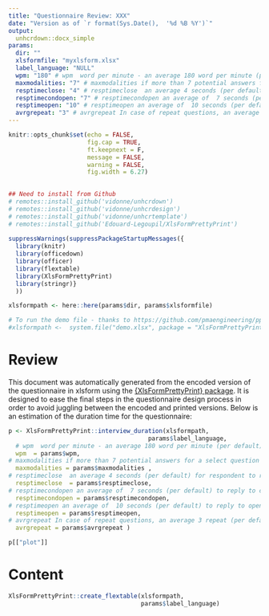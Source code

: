 ```yaml
---
title: "Questionnaire Review: XXX"
date: "Version as of `r format(Sys.Date(),  '%d %B %Y')`"
output:
  unhcrdown::docx_simple
params:
  dir: ""
  xlsformfile: "myxlsform.xlsx"
  label_language: "NULL"  
  wpm: "180" # wpm  word per minute - an average 180 word per minute (per default) required to read loudly the text
  maxmodalities: "7" # maxmodalities if more than 7 potential answers for a select question (per default)- then we assume that those modalities will not be read by the enumerator - but rather selected based on an open answer - and not be accounted for the modalities duration estimation 
  resptimeclose: "4" # resptimeclose  an average 4 seconds (per default) for respondent to reply for closed questions
  resptimecondopen: "7" # resptimecondopen an average of  7 seconds (per default) to reply to conditional text question (accounting for question type of "other, please specify"). 
  resptimeopen: "10" # resptimeopen an average of  10 seconds (per default) to reply to open text question. 
  avrgrepeat: "3" # avrgrepeat In case of repeat questions, an average 3 repeat (per default) is accounted for. 
---
```


```r
knitr::opts_chunk$set(echo = FALSE,  
                      fig.cap = TRUE, 
                      ft.keepnext = F, 
                      message = FALSE, 
                      warning = FALSE,
                      fig.width = 6.27)
 

## Need to install from Github
# remotes::install_github('vidonne/unhcrdown')
# remotes::install_github('vidonne/unhcrdesign')
# remotes::install_github('vidonne/unhcrtemplate')
# remotes::install_github('Edouard-Legoupil/XlsFormPrettyPrint')  
 
suppressWarnings(suppressPackageStartupMessages({
  library(knitr)
  library(officedown)
  library(officer)
  library(flextable)
  library(XlsFormPrettyPrint)
  library(stringr)}
  ))

xlsformpath <- here::here(params$dir, params$xlsformfile)

# To run the demo file - thanks to https://github.com/pmaengineering/ppp/tree/master/docs 
#xlsformpath <-  system.file("demo.xlsx", package = "XlsFormPrettyPrint")
```

# Review 

This document was automatically generated from the encoded version of the questionnaire in xlsform using the  [{XlsFormPrettyPrint} package](https://edouard-legoupil.github.io/XlsFormPrettyPrint/). It is designed to ease the final steps in the questionnaire design process in order to avoid juggling between the encoded and printed versions. Below is an estimation of the duration time for the questionnaire:
 

```r
p <- XlsFormPrettyPrint::interview_duration(xlsformpath, 
                                       params$label_language,
  # wpm  word per minute - an average 180 word per minute (per default) required to read loudly the text
  wpm  = params$wpm, 
# maxmodalities if more than 7 potential answers for a select question (per default)- then we assume that those modalities will not be read by the enumerator - but rather selected based on an open answer - and not be accounted for the modalities duration estimation
  maxmodalities = params$maxmodalities , 
# resptimeclose  an average 4 seconds (per default) for respondent to reply for closed questions
  resptimeclose  = params$resptimeclose,
# resptimecondopen an average of  7 seconds (per default) to reply to conditional text question (accounting for question type of "other, please specify"). 
  resptimecondopen = params$resptimecondopen,
# resptimeopen an average of  10 seconds (per default) to reply to open text question. 
  resptimeopen = params$resptimeopen,
# avrgrepeat In case of repeat questions, an average 3 repeat (per default) is accounted for. 
  avrgrepeat = params$avrgrepeat )

p[["plot"]]
```

# Content

```r
XlsFormPrettyPrint::create_flextable(xlsformpath, 
                                     params$label_language)
```


